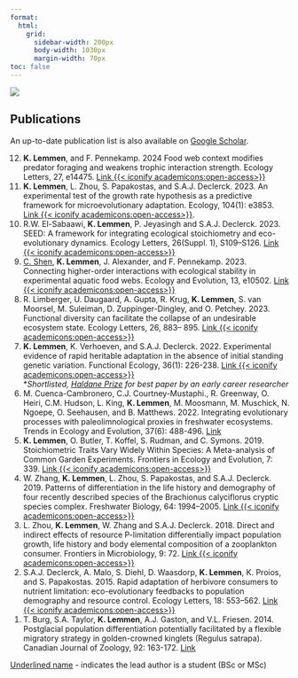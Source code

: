 ```yaml
---
format:
  html:
    grid:
      sidebar-width: 200px
      body-width: 1030px
      margin-width: 70px
toc: false
---
```


::: column-screen
![](media/wapusk.jpeg)
:::

## Publications

An up-to-date publication list is also available on [Google Scholar](https://scholar.google.nl/citations?user=xWE5xroAAAAJ&hl=en){target="_blank"}.

<ol reversed>

<li>**K. Lemmen**, and F. Pennekamp. 2024 Food web context modifies predator foraging and weakens trophic interaction strength. Ecology Letters, 27, e14475. [Link {{< iconify academicons:open-access>}}](https://doi.org/10.1111/ele.14475){target="_blank"}</li>

<li>**K. Lemmen**, L. Zhou, S. Papakostas, and S.A.J. Declerck. 2023. An experimental test of the growth rate hypothesis as a predictive framework for microevolutionary adaptation. Ecology, 104(1): e3853. [Link {{< iconify academicons:open-access>}}](https://esajournals.onlinelibrary.wiley.com/doi/full/10.1002/ecy.3853){target="_blank"}.</li>

<li>R.W. El-Sabaawi, **K. Lemmen**, P. Jeyasingh and S.A.J. Declerck. 2023. SEED: A framework for integrating ecological stoichiometry and eco-evolutionary dynamics. Ecology Letters, 26(Suppl. 1), S109–S126. [Link {{< iconify academicons:open-access>}}](https://doi.org/10.1111/ele.14285){target="_blank"}</li>

<li><u>C. Shen</u>, **K. Lemmen**, J. Alexander, and F. Pennekamp. 2023. Connecting higher-order interactions with ecological stability in experimental aquatic food webs. Ecology and Evolution, 13, e10502. [Link {{< iconify academicons:open-access>}}](https://doi.org/10.1002/ece3.10502){target="_blank"}</li>

<li>R. Limberger, U. Daugaard, A. Gupta, R. Krug, **K. Lemmen**, S. van Moorsel, M. Suleiman, D. Zuppinger-Dingley, and O. Petchey. 2023. Functional diversity can facilitate the collapse of an undesirable ecosystem state. Ecology Letters, 26, 883– 895. [Link {{< iconify academicons:open-access>}}](https://doi.org/10.1111/ele.14217){target="_blank"}</li>

<li>**K. Lemmen**, K. Verhoeven, and S.A.J. Declerck. 2022. Experimental evidence of rapid heritable adaptation in the absence of initial standing genetic variation. Functional Ecology, 36(1): 226-238. [Link {{< iconify academicons:open-access>}}](https://doi.org/10.1111/1365-2435.13943){target="_blank"} <br>\**Shortlisted, [Haldane Prize](https://tinyurl.com/4hzk638m){target="_blank"} for best paper by an early career researcher*</li>

<li>M. Cuenca-Cambronero, C.J. Courtney-Mustaphi., R. Greenway, O. Heiri, C.M. Hudson, L. King, **K. Lemmen**, M. Moosmann, M. Muschick, N. Ngoepe, O. Seehausen, and B. Matthews. 2022. Integrating evolutionary processes with paleolimnological proxies in freshwater ecosystems. Trends in Ecology and Evolution, 37(6): 488-496. [Link](https://10.1016/j.tree.2022.01.007){target="_blank"}</li>

<li>**K. Lemmen**, O. Butler, T. Koffel, S. Rudman, and C. Symons. 2019. Stoichiometric Traits Vary Widely Within Species: A Meta-analysis of Common Garden Experiments. Frontiers in Ecology and Evolution, 7: 339. [Link {{< iconify academicons:open-access>}}](https://doi.org/10.3389/fevo.2019.00339){target="_blank"}</li>

<li>W. Zhang, **K. Lemmen**, L. Zhou, S. Papakostas, and S.A.J. Declerck. 2019. Patterns of differentiation in the life history and demography of four recently described species of the Brachionus calyciflorus cryptic species complex. Freshwater Biology, 64: 1994–2005. [Link {{< iconify academicons:open-access>}}](https://doi.org/10.1111/fwb.13388){target="_blank"}</li>

<li>L. Zhou, **K. Lemmen**, W. Zhang and S.A.J. Declerck. 2018. Direct and indirect effects of resource P-limitation differentially impact population growth, life history and body elemental composition of a zooplankton consumer. Frontiers in Microbiology, 9: 72. [Link {{< iconify academicons:open-access>}}](https://doi.org/10.3389/fmicb.2018.00172){target="_blank"}</li>

<li>S.A.J. Declerck, A. Malo, S. Diehl, D. Waasdorp, **K. Lemmen**, K. Proios, and S. Papakostas. 2015. Rapid adaptation of herbivore consumers to nutrient limitation: eco-evolutionary feedbacks to population demography and resource control. Ecology Letters, 18: 553–562. [Link {{< iconify academicons:open-access>}}](https://doi.org/10.1111/ele.12436){target="_blank"}</li>

<li>T. Burg, S.A. Taylor, **K. Lemmen**, A.J. Gaston, and V.L. Friesen. 2014. Postglacial population differentiation potentially facilitated by a flexible migratory strategy in golden-crowned kinglets (Regulus satrapa). Canadian Journal of Zoology, 92: 163-172. [Link](https://doi.org/10.1139/cjz-2013-0217){target="_blank"}</li>

</ol>

<u>Underlined name</u> - indicates the lead author is a student (BSc or MSc)
